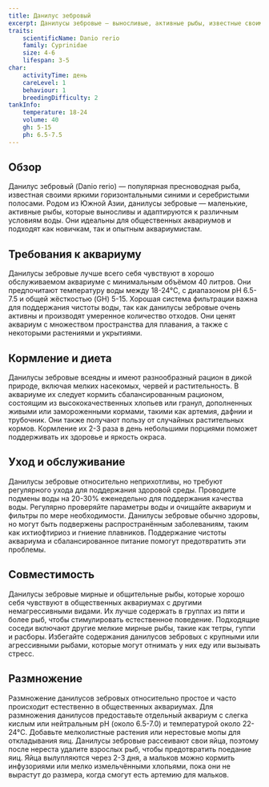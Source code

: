 ```yaml
---
title: Данилус зебровый
excerpt: Данилусы зебровые — выносливые, активные рыбы, известные своими характерными горизонтальными полосами и живым поведением. Они отлично подходят для общественных аквариумов и просты в уходе.
traits:
    scientificName: Danio rerio
    family: Cyprinidae
    size: 4-6
    lifespan: 3-5
char:
    activityTime: день
    careLevel: 1
    behaviour: 1
    breedingDifficulty: 2
tankInfo:
    temperature: 18-24
    volume: 40
    gh: 5-15
    ph: 6.5-7.5
---
```


## Обзор
Данилус зебровый (Danio rerio) — популярная пресноводная рыба, известная своими яркими горизонтальными синими и серебристыми полосами. Родом из Южной Азии, данилусы зебровые — маленькие, активные рыбы, которые выносливы и адаптируются к различным условиям воды. Они идеальны для общественных аквариумов и подходят как новичкам, так и опытным аквариумистам.

## Требования к аквариуму
Данилусы зебровые лучше всего себя чувствуют в хорошо обслуживаемом аквариуме с минимальным объёмом 40 литров. Они предпочитают температуру воды между 18-24°C, с диапазоном pH 6.5-7.5 и общей жёсткостью (GH) 5-15. Хорошая система фильтрации важна для поддержания чистоты воды, так как данилусы зебровые очень активны и производят умеренное количество отходов. Они ценят аквариум с множеством пространства для плавания, а также с некоторыми растениями и укрытиями.

## Кормление и диета
Данилусы зебровые всеядны и имеют разнообразный рацион в дикой природе, включая мелких насекомых, червей и растительность. В аквариуме их следует кормить сбалансированным рационом, состоящим из высококачественных хлопьев или гранул, дополненных живыми или замороженными кормами, такими как артемия, дафнии и трубочник. Они также получают пользу от случайных растительных кормов. Кормление их 2-3 раза в день небольшими порциями поможет поддерживать их здоровье и яркость окраса.

## Уход и обслуживание
Данилусы зебровые относительно неприхотливы, но требуют регулярного ухода для поддержания здоровой среды. Проводите подмены воды на 20-30% еженедельно для поддержания качества воды. Регулярно проверяйте параметры воды и очищайте аквариум и фильтры по мере необходимости. Данилусы зебровые обычно здоровы, но могут быть подвержены распространённым заболеваниям, таким как ихтиофтириоз и гниение плавников. Поддержание чистоты аквариума и сбалансированное питание помогут предотвратить эти проблемы.

## Совместимость
Данилусы зебровые мирные и общительные рыбы, которые хорошо себя чувствуют в общественных аквариумах с другими немагрессивными видами. Их лучше содержать в группах из пяти и более рыб, чтобы стимулировать естественное поведение. Подходящие соседи включают другие мелкие мирные рыбы, такие как тетры, гуппи и расборы. Избегайте содержания данилусов зебровых с крупными или агрессивными рыбами, которые могут отнимать у них еду или вызывать стресс.

## Размножение
Размножение данилусов зебровых относительно простое и часто происходит естественно в общественных аквариумах. Для размножения данилусов предоставьте отдельный аквариум с слегка кислым или нейтральным pH (около 6.5-7.0) и температурой около 22-24°C. Добавьте мелколистные растения или нерестовые мопы для откладывания яиц. Данилусы зебровые рассеивают свои яйца, поэтому после нереста удалите взрослых рыб, чтобы предотвратить поедание яиц. Яйца вылупляются через 2-3 дня, а мальков можно кормить инфузориями или мелко измельчёнными хлопьями, пока они не вырастут до размера, когда смогут есть артемию для мальков.
